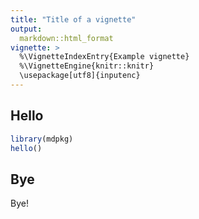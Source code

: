 ```yaml
---
title: "Title of a vignette"
output:
  markdown::html_format
vignette: >
  %\VignetteIndexEntry{Example vignette}
  %\VignetteEngine{knitr::knitr}
  \usepackage[utf8]{inputenc}
---
```


## Hello

```r
library(mdpkg)
hello()
```

## Bye

Bye!
